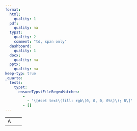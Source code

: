 ```yaml
---
format:
  html:
    quality: 1
  pdf:
    quality: na
  typst:
    quality: 2
    comment: "td, span only"
  dashboard:
    quality: 1
  docx:
    quality: na
  pptx:
    quality: na
keep-typ: true
_quarto:
  tests:
    typst:
      ensureTypstFileRegexMatches:
        -
          - '\[#set text\(fill: rgb\(0, 0, 0, 0%\)\); B\]'
        - []
---
```


```{=html}
<table>
    <tr><td>A</td><td style="color: transparent;">B</td></tr>
</table>
```

